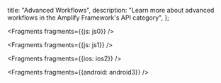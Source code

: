   title: "Advanced Workflows",
  description: "Learn more about advanced workflows in the Amplify Framework's API category",
};


<Fragments fragments={{js: js0}} />


<Fragments fragments={{js: js1}} />


<Fragments fragments={{ios: ios2}} />


<Fragments fragments={{android: android3}} />